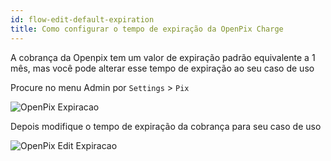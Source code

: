 ```yaml
---
id: flow-edit-default-expiration
title: Como configurar o tempo de expiração da OpenPix Charge
---
```



A cobrança da Openpix tem um valor de expiração padrão equivalente a 1 mês, mas você pode alterar esse tempo de expiração ao seu caso de uso

Procure no menu Admin por `Settings` > `Pix`

![OpenPix Expiracao](/img/flows/default_expiration.png)

Depois modifique o tempo de expiração da cobrança para seu caso de uso

![OpenPix Edit Expiracao](/img/flows/edit-default-expiration.png)
